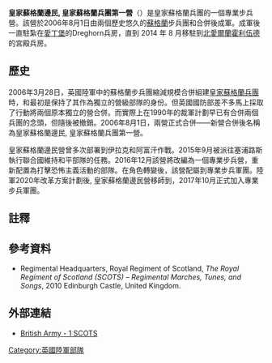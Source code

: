 {{noteTA
|T=zh: 皇家蘇格蘭邊民營; zh-cn: 皇家苏格兰边民营; zh-tw: 皇家蘇格蘭邊民營; zh-hk: 皇家蘇格蘭邊民營;
|G1=Military
}}
{{Infobox military unit
|名稱 =  皇家蘇格蘭邊民, 皇家蘇格蘭兵團第一營<br> Royal Scots Borderers, 1st Battalion, The Royal Regiment of Scotland
|時期 = 2006－
|國家 = {{flag|United Kingdom}}
|軍種 = {{flagicon image|Flag of the British Army (1938-present).svg}} [[英國陸軍|英國陸軍]]
|兵科 = [[專業步兵|專業步兵]]
|command_structure ={{link-en|專業步兵軍團|Specialised Infantry Group}}
|規模 =營<br/>267名官兵<ref>{{cite web|url=https://questions-statements.parliament.uk/written-questions/detail/2018-11-22/194616|title=Army – Question for Ministry of Defence|page=1|accessdate=14 December 2020|archive-date=2021-02-26|archive-url=https://web.archive.org/web/20210226013531/https://questions-statements.parliament.uk/written-questions/detail/2018-11-22/194616|dead-url=no}}</ref>
|駐地 ={{link-en|宮殿兵房|Palace Barracks}}, [[霍利伍德|霍利伍德]]
|commander1_label=榮譽上校
|commander1= [[安妮長公主|安妮長公主]]
|commander2_label=指揮官
|commander2=安德魯·沃森中校
|格言 = 「{{link-en|犯我者必受懲|Nemo me impune lacessit}}」<br/>{{lang-lat|Nemo me impune lacessit.}}
| colors                        = 
| identification_symbol_2       = 政府格紋<br>{{link-en|皇家斯圖亞特格紋|Royal Stewart tartan}}
| identification_symbol_2_label = 格紋
| identification_symbol         = [[Image:Royal_Regiment_of_Scotland_TRF.png|70px]]
| identification_symbol_label   = 戰術識別章
| identification_symbol_3       = 黑色
| identification_symbol_3_label = 軍帽羽飾
|ceremonial_chief= 
|colonel_of_the_regiment= 
|march= 快步(Quick March) – ''{{link-en|Blue Bonnets o'er the Border}}''<br>''慢步(Slow March) – ''{{link-en|舊高盧的大衣|The Garb of Old Gaul}}''
}}
 
'''皇家蘇格蘭邊民, 皇家蘇格蘭兵團第一營'''（{{lang-en|Royal Scots Borderers, 1st Battalion, The Royal Regiment of Scotland}}）是皇家蘇格蘭兵團的一個專業步兵營。該營於2006年8月1日由兩個歷史悠久的[[蘇格蘭|蘇格蘭]]步兵團{{link-en|皇家蘇格蘭兵團（皇家軍團）|Royal Scots}}和{{link-en|英皇直屬蘇格蘭邊民兵團|King's Own Scottish Borderers}}合併後成軍。成軍後一直駐紮在[[愛丁堡|愛丁堡]]的Dreghorn兵房，直到 2014 年 8 月移駐到[[北愛爾蘭|北愛爾蘭]][[霍利伍德|霍利伍德]]的宮殿兵房。
 
== 歷史 ==
2006年3月28日，英國陸軍中的蘇格蘭步兵團縮減規模合併組建[[皇家蘇格蘭兵團|皇家蘇格蘭兵團]]時，{{link-en|皇家蘇格蘭兵團（皇家軍團）|Royal Scots}}和{{link-en|英皇直屬蘇格蘭邊民兵團|King's Own Scottish Borderers}}最初是保持了其作為獨立的營級部隊的身份。但英國國防部差不多馬上採取了行動將兩個原本獨立的營合併。而實際上在1990年的裁軍計劃早已有合併兩個兵團的念頭，但隨後被撤銷。2006年8月1日，兩營正式合併——新營合併後名稱為皇家蘇格蘭邊民, 皇家蘇格蘭兵團第一營。
 
皇家蘇格蘭邊民營曾多次部署到伊拉克和阿富汗作戰。2015年9月被派往塞浦路斯執行聯合國維持和平部隊的任務。2016年12月該營將改編為一個專業步兵營，重新配置為打擊恐怖主義活動的部隊。在角色轉變後，該營配屬到專業步兵軍團。陸軍2020年改革方案計劃後, 皇家蘇格蘭邊民營移師到{{link-en|奧爾德肖特兵房|Aldershot Garrison, Scotland}}，2017年10月正式加入專業步兵軍團。

== 註釋 ==
{{reflist}}
 
== 參考資料​ ==
* Regimental Headquarters, Royal Regiment of Scotland, ''The Royal Regiment of Scotland (SCOTS) – Regimental Marches, Tunes, and Songs'', 2010 Edinburgh Castle, United Kingdom.
 
== 外部連結 ==
*[http://www.army.mod.uk/infantry/regiments/26339.aspx British Army - 1 SCOTS] {{Wayback|url=http://www.army.mod.uk/infantry/regiments/26339.aspx |date=20180113005650 }}
 
[[Category:英國陸軍部隊|Category:英國陸軍部隊]]
